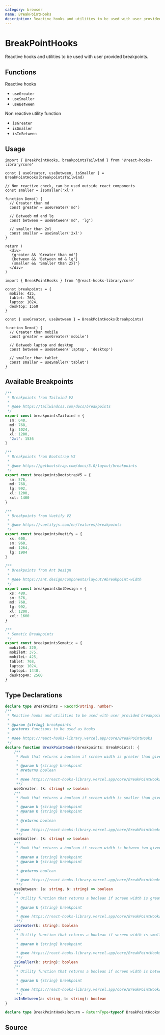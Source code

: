 ```yaml
---
category: browser
name: BreakPointHooks
description: Reactive hooks and utilities to be used with user provided breakpoints.
---
```



<Playground>
  <Demo />
</Playground>

# BreakPointHooks

Reactive hooks and utilities to be used with user provided breakpoints.

## Functions

Reactive hooks

- `useGreater`
- `useSmaller`
- `useBetween`

Non reactive utility function

- `isGreater`
- `isSmaller`
- `isInBetween`

## Usage

```tsx
import { BreakPointHooks, breakpointsTailwind } from '@react-hooks-library/core'

const { useGreater, useBetween, isSmaller } = BreakPointHooks(breakpointsTailwind)

// Non reactive check, can be used outside react components
const smaller = isSmaller('xl')

function Demo() {
  // Greater than md
  const greater = useGreater('md')

  // Betweeb md and lg
  const between = useBetween('md', 'lg')

  // smaller than 2xl
  const smaller = useSmaller('2xl')
}

return (
  <div>
   {greater && 'Greater than md'}
   {between && 'Between md & lg'}
   {smaller && 'Smaller than 2xl'}
  </div>
)
```

```tsx
import { BreakPointHooks } from '@react-hooks-library/core'

const breakpoints = {
  mobile: 425,
  tablet: 768,
  laptop: 1024,
  desktop: 1560
}

const { useGreater, useBetween } = BreakPointHooks(breakpoints)

function Demo() {
  // Greater than mobile
  const greater = useGreater('mobile')

  // Betweeb laptop and desktop
  const between = useBetween('laptop', 'desktop')

  // smaller than tablet
  const smaller = useSmaller('tablet')
}
```

## Available Breakpoints

```typescript
/**
 * Breakpoints from Tailwind V2
 *
 * @see https://tailwindcss.com/docs/breakpoints
 */
export const breakpointsTailwind = {
  sm: 640,
  md: 768,
  lg: 1024,
  xl: 1280,
  '2xl': 1536
}

/**
 * Breakpoints from Bootstrap V5
 *
 * @see https://getbootstrap.com/docs/5.0/layout/breakpoints
 */
export const breakpointsBootstrapV5 = {
  sm: 576,
  md: 768,
  lg: 992,
  xl: 1200,
  xxl: 1400
}

/**
 * Breakpoints from Vuetify V2
 *
 * @see https://vuetifyjs.com/en/features/breakpoints
 */
export const breakpointsVuetify = {
  xs: 600,
  sm: 960,
  md: 1264,
  lg: 1904
}

/**
 * Breakpoints from Ant Design
 *
 * @see https://ant.design/components/layout/#breakpoint-width
 */
export const breakpointsAntDesign = {
  xs: 480,
  sm: 576,
  md: 768,
  lg: 992,
  xl: 1200,
  xxl: 1600
}

/**
 * Sematic Breakpoints
 */
export const breakpointsSematic = {
  mobileS: 320,
  mobileM: 375,
  mobileL: 425,
  tablet: 768,
  laptop: 1024,
  laptopL: 1440,
  desktop4K: 2560
}
```

## Type Declarations

```typescript
declare type BreakPoints = Record<string, number>
/**
 * Reactive hooks and utilities to be used with user provided breakpoints.
 *
 * @param {string} breakpoints
 * @returns functions to be used as hooks
 *
 * @see https://react-hooks-library.vercel.app/core/BreakPointHooks
 */
declare function BreakPointHooks(breakpoints: BreakPoints): {
    /**
     * Hook that returns a boolean if screen width is greater than given breakpoint.
     *
     * @param k {string} breakpoint
     * @returns boolean
     *
     * @see https://react-hooks-library.vercel.app/core/BreakPointHooks
     **/
    useGreater: (k: string) => boolean
    /**
     * Hook that returns a boolean if screen width is smaller than given breakpoint.
     *
     * @param k {string} breakpoint
     * @param k {string} breakpoint
     *
     * @returns boolean
     *
     * @see https://react-hooks-library.vercel.app/core/BreakPointHooks
     **/
    useSmaller: (k: string) => boolean
    /**
     * Hook that returns a boolean if screen width is between two given breakpoint.
     *
     * @param a {string} breakpoint
     * @param b {string} breakpoint
     *
     * @returns boolean
     *
     * @see https://react-hooks-library.vercel.app/core/BreakPointHooks
     **/
    useBetween: (a: string, b: string) => boolean
    /**
     * Utility function that returns a boolean if screen width is greater than given breakpoint.
     *
     * @param k {string} breakpoint
     *
     * @see https://react-hooks-library.vercel.app/core/BreakPointHooks
     **/
    isGreater(k: string): boolean
    /**
     * Utility function that returns a boolean if screen width is smaller than given breakpoint.
     *
     * @param k {string} breakpoint
     *
     * @see https://react-hooks-library.vercel.app/core/BreakPointHooks
     **/
    isSmaller(k: string): boolean
    /**
     * Utility function that returns a boolean if screen width is between two given breakpoint.
     *
     * @param k {string} breakpoint
     *
     * @see https://react-hooks-library.vercel.app/core/BreakPointHooks
     **/
    isInBetween(a: string, b: string): boolean
}

declare type BreakPointHooksReturn = ReturnType<typeof BreakPointHooks>
```

## Source

<Source name="BreakPointHooks" pkg="core" />
